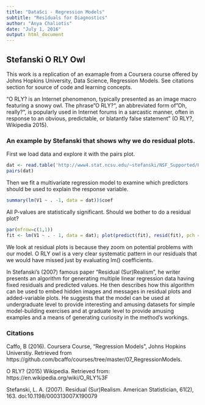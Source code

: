 ```yaml
---
title: "DataSci - Regression Models"
subtitle: "Residuals for Diagnostics"
author: "Anya Chaliotis"
date: "July 1, 2016"
output: html_document
---
```


## Stefanski O RLY Owl
This work is a replication of an examaple from a Coursera course offered by Johns Hopkins University, Data Science, Regression Models.  See citations section for source of code and learning concepts.

"O RLY? is an Internet phenomenon, typically presented as an image macro featuring a snowy owl. The phrase "O RLY?", an abbreviated form of "Oh, really?", is popularly used in Internet forums in a sarcastic manner, often in response to an obvious, predictable, or blatantly false statement" (O RLY?, Wikipedia 2015).

### An example by Stefanski that shows why we do residual plots.

First we load data and explore it with the pairs plot.
```r
dat <- read.table('http://www4.stat.ncsu.edu/~stefanski/NSF_Supported/Hidden_Images/orly_owl_files/orly_owl_Lin_4p_5_flat.txt', header = FALSE)
pairs(dat)
```

Then we fit a multivariate regression model to examine which predictors should be used to explain the response variable.
```r
summary(lm(V1 ~ . -1, data = dat))$coef
```

All P-values are statistically significant.  Should we bother to do a residual plot?

```r
par(mfrow=c(1,1))
fit <- lm(V1 ~ . - 1, data = dat); plot(predict(fit), resid(fit), pch = '.')
```

We look at residual plots is because they zoom on potential problems with our model.  O RLY owl is a very clear systematic pattern in our residuals that we would have missed just by evaluating lm() coefficients.  

In Stefanski's (2007) famous paper "Residual (Sur)Realism", he writer presents an algorithm for generating multiple linear regression data having fixed residuals and predicted values. He then describes how this algorithm can be used to embed hidden images and messages in residual plots and added-variable plots. He suggests that the model can be used at undergraduate level to provide interesting and amusing datasets for simple model-building exercises and at graduate level to provide amusing examples and a means of generating curiosity in the method's workings.

### Citations
Caffo, B (2016). Coursera Course, "Regression Models", Johns Hopkins Universtiy.  Retrieved from https://github.com/bcaffo/courses/tree/master/07_RegressionModels.

O RLY? (2015) Wikipedia. Retrieved from: https://en.wikipedia.org/wiki/O_RLY%3F

Stefanski, L. A. (2007). Residual (Sur)Realism. American Statistician, 61(2), 163. doi:10.1198/000313007X190079

